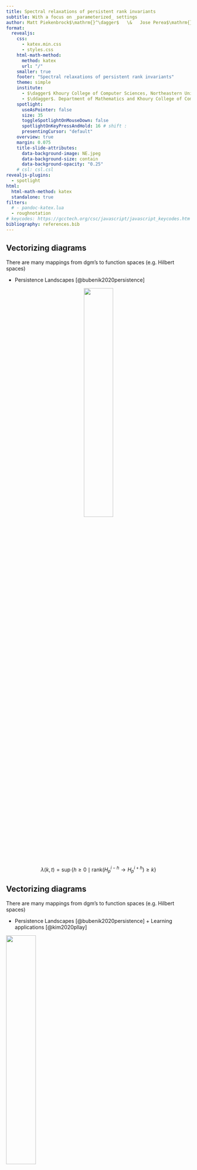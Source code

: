 ```yaml
---
title: Spectral relaxations of persistent rank invariants
subtitle: With a focus on _parameterized_ settings
author: Matt Piekenbrock$\mathrm{}^\dagger$   \&   Jose Perea$\mathrm{}^\ddagger$
format: 
  revealjs:
    css: 
      - katex.min.css
      - styles.css
    html-math-method: 
      method: katex 
      url: "/"
    smaller: true
    footer: "Spectral relaxations of persistent rank invariants"
    theme: simple 
    institute: 
      - $\dagger$ Khoury College of Computer Sciences, Northeastern University
      - $\ddagger$. Department of Mathematics and Khoury College of Computer Sciences, Northeastern University
    spotlight:
      useAsPointer: false
      size: 35
      toggleSpotlightOnMouseDown: false
      spotlightOnKeyPressAndHold: 16 # shift : 
      presentingCursor: "default"
    overview: true
    margin: 0.075
    title-slide-attributes:
      data-background-image: NE.jpeg
      data-background-size: contain
      data-background-opacity: "0.25"
    # csl: csl.csl
revealjs-plugins:
  - spotlight
html: 
  html-math-method: katex
  standalone: true
filters:
  # - pandoc-katex.lua
  - roughnotation
# keycodes: https://gcctech.org/csc/javascript/javascript_keycodes.htm
bibliography: references.bib
---
```



## Vectorizing diagrams

There are many mappings from $\mathrm{dgm}$'s to function spaces (e.g. Hilbert spaces) 

::: {.fragment .fade-in style="text-align: left"}

- Persistence Landscapes [@bubenik2020persistence]

:::


::: {.fragment .fade-in-then-out style="text-align: center"}

![](pers_landscape_def.png){width=40% fig-align="center"}

$$ \lambda(k, t) = \sup \{ h \geq 0 \mid \mathrm{rank}(H_p^{i-h} \to H_p^{i+h}) \geq k \} $$

:::


## Vectorizing diagrams

There are many mappings from $\mathrm{dgm}$'s to function spaces (e.g. Hilbert spaces) 

- Persistence Landscapes [@bubenik2020persistence] + Learning applications [@kim2020pllay]

![](pers_landscape_app.png){width=40% fig-align="center"}

$$ \lambda(k, t) = \sup \{ h \geq 0 \mid \mathrm{rank}(H_p^{i-h} \to H_p^{i+h}) \geq k \} $$


## Vectorizing diagrams

There are many mappings from $\mathrm{dgm}$'s to function spaces (e.g. Hilbert spaces) 

<ul> 

::: { style="color: rgb(127,127,127);"}

<li> Persistence Landscapes [@bubenik2020persistence] + Learning applications [@kim2020pllay] </li>

:::

::: {.fragment .fade-in style="text-align: left"}

<li> Persistence Images [@adams2017persistence] </li> 

:::

<ul> 


::: {.fragment .fade-in-then-out style="text-align: center"}

![](pers_image_def.png){height=50% fig-align="center"}

$$ \rho(f, \phi) = \sum\limits_{(i,j) \in \mathrm{dgm}} f(i,j) \phi(\lvert j - i \rvert)$$

:::

## Vectorizing diagrams

There are many mappings from $\mathrm{dgm}$'s to function spaces (e.g. Hilbert spaces) 

<ul> 

::: { style="color: rgb(127,127,127);"}

<li> Persistence Landscapes [@bubenik2020persistence] + Learning applications [@kim2020pllay] </li>

:::

<li> Persistence Images [@adams2017persistence] + Learning applications [@som2020pi]
</li> 

<ul> 

![](pers_image_app.png){height=50% fig-align="center"}

$$ \rho(f, \phi) = \sum\limits_{(i,j) \in \mathrm{dgm}} f(i,j) \phi(\lvert j - i \rvert)$$



## Vectorizing diagrams

There are many mappings from $\mathrm{dgm}$'s to function spaces (e.g. Hilbert spaces) 

<ul> 

::: { style="color: rgb(127,127,127);"}

<li> Persistence Landscapes [@bubenik2020persistence] + Learning applications [@kim2020pllay] </li>

:::

::: { style="color: rgb(127,127,127);"}

<li> Persistence Images [@adams2017persistence] + Learning applications [@som2020pi] </li>

:::

::: {.fragment .fade-in}

<li> A few others...$^1$ </li> 

![](vec1.png){width=80% height=100% fig-align="center"}

:::

</ul>

:::{.aside}

See [@bubenik2020persistence] for an overview. 

:::

## We have many goals in common...

:::: {.columns}

::: {.column width=40% layout-align="left" style="margin-left: 2em;"}

::: {.fragment fragment-index=1}

- Vectorize persistence information

:::

::: {.fragment fragment-index=2}

- Optimize persistence invariants 

:::

::: {.fragment fragment-index=3}

- Leverage the stability of persistence

:::


::: {.fragment fragment-index=4}

- Connect to other areas of mathematics

:::
 
:::

::: {.column width=40% layout-align="left"}

:::{.r-stack}

![](pers_image.png){.fragment fragment-index=1 width="300" height="300"}

![](pers_landscape_app.png){.fragment fragment-index=2 width="300" height="300"}

![](stability.gif){.fragment fragment-index=3 width="400" height="300"}

![](lsst.png){.fragment fragment-index=4 width="250" height="250"}

:::

:::

:::: 

::: {.fragment style="text-align: center" style="font-size: 40px;"}

<div style="text-align: center; font-size: 35px;" >

__Can we achieve them without computing diagrams?$^\ast$__

</div>


:::

<!-- ::: {.fragment style="text-align: center"}

$^\ast$ _avoid the reduction the algorithm_

:::

::: {.fragment style="text-align: center"}

$$\mathrm{dgm}(K) \leftrightarrow R = \partial V $$

::: -->

:::{.aside}

Image from: https://epfl-lts2.github.io/gspbox-html/doc/graphs/

:::

<br> 

## Setting: Parameterized filtrations

Suppose we have an $\alpha$-parameterized filtration $(K, f_\alpha)$ where $f_\alpha : K \to \mathbb{R}_+$ satisfies:

$$
f_\alpha(\tau) \leq f_\alpha(\sigma) \quad \text{ if } \tau \subseteq \sigma \quad \forall \tau,\sigma \in K \text{ and } \alpha \in \mathbb{R}
$$

:::{layout-ncol=2}

![](family.gif){width=48% height=100% fig-align="right"}

![](complex_plain.gif){width=48% height=100% fig-align="left"}

:::


## Why _not use_ diagrams?


<div style="text-align: center;">

__Pro:__ Diagrams are stable, well-studied, and information rich.

</div>

<!-- Extending the reduction algorithm to parameterized settings is highly non-trivial -->

:::: {.columns}

:::{.fragment}

::: {.column width="45%" layout-align="right"}
![](vineyard.gif){width=90%}
:::

::: {.column width="45%" height="1em" layout-align="left"}
![](complex_plain.gif){width=90%}
:::

:::

::::

::: {.notes}
Reduction algorithm is a restricted form of gaussian elimination. 
:::


## Why _not use_ diagrams?

<div style="text-align: center;">

__Con:__ Extending the $R = \partial V$ to parameterized settings is highly non-trivial

</div>

:::: {.columns}

::: {.column width="33%"}
![](vineyard.gif){width=90%}
:::

::: {.column width="33%" height="1em"}
![](complex_updated.gif){width=90%}
:::

::: {.column width="33%"}
![](spy_matrices.gif){width=90%}
:::
::::

<div style="text-align: center;">

Maintaining the $R = \partial V$ decomposition "across time" $\implies$ huge memory bottleneck

</div>

:::{.aside}
For more details on the computations, see "Move Schedules" @piekenbrock2021move
:::

::: {.notes}
Reduction algorithm is a restricted form of gaussian elimination. 
:::

## Why the rank invariant?


:::{.fragment}

There is a duality between diagrams its associated rank function:

$$ \mathrm{dgm}_p(\, K_\bullet, \, f \, ) \triangleq \{ \, ( \, i, j \,) \in \Delta_+ :  \mu_p^{i,j} \neq 0 \, \} \; \cup \; \Delta $$

$$\text{where: } \quad \mu_p^{i,j} = \left(\beta_p^{i,j{\small -}1} - \beta_p^{i,j} \right) - \left(\beta_p^{i{\small -}1,j{\small -}1} - \beta_p^{i{\small -}1,j} \right) \quad $$

:::

:::{.fragment}

_Fundamental Lemma of Persistent Homology_ shows diagrams characterize their ranks
$$\beta_p^{k,l} = \sum\limits_{i \leq k} \sum\limits_{j > l} \mu_p^{i,j}$$

:::

:::{.incremental}

- _Persistence measures_ [@chazal2016structure] extend (1,2) naturally when $\mathbb{F} = \mathbb{R}$ 
- Stability in context of multidimensional persistence [@cerri2013betti] 
- Generalizations of rank invariant via Möbius inversion [@mccleary2022edit] and via zigzag persistence[@dey2021computing]

:::



## This Talk 

<br>

<br>

<br>

:::{.incremental}
:::{.fragment .fade-in style="text-align: left"}

In __this talk__ we introduce a _spectral-relaxation_ of the rank invariant that:

<div style="margin-left:2.5em;">

1. is smooth + differentiable on $\mathbf{S}_+$ 
2. $(1{\textstyle -}\epsilon)$ approximates $\beta_p^{i,j}$ for any $\epsilon > 0$ + essentially $O(n^2)$ time
3. Vectorizes non-harmonic spectra of Laplacian operators
4. Is computable in a "matrix-free" fashion in $O(n)$ memory

</div>

:::
:::

## Application: optimizing filtrations

![](codensity_dgm_ex.png){width=68% height=100% fig-align="center"}

:::{.fragment}

$$ \alpha^\ast = \argmax_{\alpha \in \mathbb{R}} \; \mathrm{card}\big(\, \left.\mathrm{dgm}(K_\bullet, \, f_\alpha) \right|_{R} \, \big) $$

:::


## The rank invariants with pictures

::::{.columns}

:::{.column}

![](dgm_pbn.png){width=400 height=400 fig-align="center"}

<div style="text-align: center;">

$$ \beta_p^{i,j}(K)$$

</div>

:::

:::{.column}

![](dgm_mu.png){width=400 height=400 fig-align="center"}

<div style="text-align: center;">

$\mu_p^R(K)$

</div>

:::

::::

## Revisiting the rank computation
 
$$ \beta_p^{i,j} : \mathrm{rank}(H_p(K_i) \to H_p(K_j))$$
	
<!-- <hr style="margin: 0; padding: 0;">  -->

:::{.incremental style="list-style-type: none;align=center;"}

::: {.fragment .fade-in-then-semi-out style="text-align: left"}
$\;\quad\quad\quad\beta_p^{i,j} = \mathrm{dim} \big( \;\mathrm{Ker}(\partial_p(K_i))\; / \;\mathrm{Im}(\partial_{p+1}(K_j)) \; \big )$
:::

<!-- <li style="text-align: left" class="fragment fade-in-then-semi-out">
$\quad\quad\quad\quad\beta_p^{i,j} = \mathrm{dim} \big( \;\mathrm{Ker}(\partial_p(K_i))\; / \;\mathrm{Im}(\partial_{p+1}(K_j)) \; \big )$
</li> -->
::: {.fragment .fade-in-then-semi-out style="text-align: left"}
<!-- <li style="text-align: left" class="fragment fade-in-then-semi-out"> -->
$\;\quad\quad\quad\hphantom{\beta_p^{i,j} }= \mathrm{dim}\big(\; \mathrm{Ker}(\partial_p(K_i)) \; / \; (\mathrm{Ker}(\partial_p(K_i)) \cap \mathrm{Im}(\partial_{p+1}(K_j))) \; \big )$
:::

::: {.fragment .fade-in-then-semi-out style="text-align: left"}
$\;\quad\quad\quad\hphantom{\beta_p^{i,j}}=\color{blue}{\mathrm{dim}\big(\;\mathrm{Ker}(\partial_p(K_i)) \; \big)} \; \color{black}{-} \; \color{red}{\mathrm{dim}\big( \; \mathrm{Ker}(\partial_p(K_i)) \cap \mathrm{Im}(\partial_{p+1}(K_j))\;\; \big)}$
:::

::: 

<!-- <br>  -->
::: {.fragment .fade-in-then-semi-out}
Rank-nullity yields the <span style="color: blue">left term</span>: 
$$
\mathrm{dim}\big(\mathrm{Ker}(\partial_p(K_i))\big) = \lvert C_p(K_i) \rvert - \mathrm{dim}(\mathrm{Im}(\partial_p(K_i)))
$$
:::

:::{.fragment .fade-in-then-semi-out}
Computing the <span style="color: red">right term</span> more nuanced: 
:::

:::{.incremental style="list-style-type: none; align=center; text-align: left; margin-left: 2.5em; margin: 0; padding: 0;"}
- Pseudo-inverse$^1$, projectors$^2$, Neumann's inequality$^3$, etc.
- PID algorithm$^4$, Reduction algorithm$^5$, Persistent Laplacian$^6$
:::

:::{.aside}
@anderson1969series, @ben1967geometry, @ben2015projectors, @zomorodian2004computing, @edelsbrunner2000topological, @memoli2022persistent
:::

## Key Observation

Structure theorem for persistence modules can be used to show: 

:::{.fragment}
$$ 
(i,j) \in \mathrm{dgm}(K_\bullet)
$$
 
:::

:::{.fragment}

$$
\Leftrightarrow \mathrm{rank}(R^{i,j}) - \mathrm{rank}(R^{i\texttt{+}1,j}) + \mathrm{rank}(R^{i\texttt{+}1,j\text{-}1}) - \mathrm{rank}(R^{i,j\text{-}1}) \neq 0
$$
:::

:::{.fragment style="margin: 0; padding: 0;"}

![](rank_ll.png){width=575 height=100% fig-align="center" style="margin: 0; padding: 0;"}

:::

:::{.fragment}

$$
\Rightarrow \mathrm{rank}(R^{i,j}) = \mathrm{rank}(\partial^{i,j}) 
$$

:::

## Key Observation


:::{.fragment}

$$
\mathrm{rank}(R^{i,j}) = \mathrm{rank}(\partial^{i,j}) 
$$

:::

:::{.fragment style="margin: 0; padding: 0;"}

![](rv_ll.png){width=950 height=100% fig-align="center" style="margin: 0; padding: 0;"}

:::

:::{.fragment style="text-align: center"}

__Take-a-way:__ Can deduce the $\mathrm{dgm}$ from ranks of "lower-left" submatrices of $\partial_p(K_\bullet)$

:::

## Key Observation

<!-- $$ \mathrm{sgn}_+(R[i,j]) = \mathrm{rank}(R^{i,j}) - \mathrm{rank}(R^{i\texttt{+}1,j}) + \mathrm{rank}(R^{i\texttt{+}1,j\text{-}1}) - \mathrm{rank}(R^{i,j\text{-}1}) $$ -->

$$ 
\begin{equation}
\mathrm{rank}(R^{i,j}) = \mathrm{rank}(\partial^{i,j})  
\end{equation}
$$
 
<hr>

:::{.fragment}

$(1)$ often used to show correctness of reduction, but far more general, as it implies:

:::

:::{.fragment}

<div style="padding-left: 1em; border: 1px solid black; margin: 2em; ">
__Corollary [@bauer2022keeping]__: Any algorithm that preserves the ranks of the submatrices $\partial^{i,j}$ for all $i,j \in \{ 1, \dots, n \}$ is a valid barcode algorithm.
</div>

:::

:::{.fragment}
$$ 
\begin{equation}
(1) \Rightarrow \beta_p^{i,j} = \lvert C_p(K_i) \rvert - \mathrm{rank}(\partial_p^{1,i}) - \mathrm{rank}(\partial_{p+1 }^{1,j}) + \mathrm{rank}(\partial_{p+1}^{i + 1, j} ) 
\end{equation}
$$

:::


:::{.fragment}

$$ 
\begin{equation}
(2) \Rightarrow \mu_p^{R} = \mathrm{rank}(\partial_{p+1}^{j + 1, k})  - \mathrm{rank}(\partial_{p+1}^{i + 1, k})  - \mathrm{rank}(\partial_{p+1}^{j + 1, l}) + \mathrm{rank}(\partial_{p+1}^{i + 1, l})  
\end{equation}
$$

:::

:::{.aside}

@edelsbrunner2000topological noted (1) in passing showing correctness of reduction; @dey2022computational explicitly prove (2); (3) was used by @chen2011output. (2) & (3) are connected to relative homology.

:::

::: {.notes}
- Lower-left matrices having their rank preserved during reduction was mentioned in passing by Edelsbrunner et al.
- The fact that one can exploit this to express the rank invariant using only unfactored submatrices was first proven explicitly to my knowledge by Wang and Dey in their book. 
- Corollary Bauer et al.  studied in the context of reducing the sparsity of the matrices
- Has a geometric/algbraic interpretation using releative homology 

:::

## ALERT {visibility="hidden"}

<div style="text-align: center; font-size: 55px;" >

__THIS HAS NON-TRIVIAL IMPLICATIONS__

</div>


$$ 
\mathrm{rank}(R^{i,j}) = \mathrm{rank}(\partial^{i,j})  
$$

## Example {visibility="hidden"}

![](bowtie.svg){width=50%}

## Example {visibility="hidden"}

![](ex_dgm.svg){width=50%}

$$\mu_p^{R}(K_\bullet) = \mathrm{rank}(\partial_{p+1}^{j + 1, k})  - \mathrm{rank}(\partial_{p+1}^{i + 1, k})  - \mathrm{rank}(\partial_{p+1}^{j + 1, l}) + \mathrm{rank}(\partial_{p+1}^{i + 1, l})$$

## Overview 

<div style="color: #7F7F7F;"> 

- Introduction \& Motivation 
  - Diagram vectorization and optimization
  - The effective intractability of reduction
  - Duality between diagrams and their ranks

</div> 

- Derivation of relaxation 
  - Parameterizing $p$-chains with $\mathbb{R}$ coefficients
  - Replacing boundary operators with Löwner operators
  - Connections to combinational Laplacians

<div style="color: #7F7F7F;"> 

- Experiments  
  - Codensity example 
  - Shape signature example 

</div>


## The Implication: Rank Invariances 

::: {.fragment .fade-in style="text-align: left"}

&emsp;&emsp;&emsp;&emsp;

$\hspace{10em} \mathrm{rank}(A) \triangleq \mathrm{dim}(\mathrm{Im}(A))$

::: 

::: {.fragment .fade-in style="text-align: left"}

$\hspace{10em}  \hphantom{\mathrm{rank}(A)} \equiv \mathrm{rank}(A^T) \quad \quad  \quad \text{(adjoint)}$

:::

::: {.fragment .fade-in style="text-align: left"}

$\hspace{10em}  \hphantom{\mathrm{rank}(A)} \equiv \mathrm{rank}(A^T A) \quad \quad \; \text{(inner product)}$

:::

::: {.fragment .fade-in style="text-align: left"}

$\hspace{10em}  \hphantom{\mathrm{rank}(A)} \equiv \mathrm{rank}(A A^T) \quad \quad \; \text{(outer product)}$

:::

::: {.fragment .fade-in style="text-align: left"}

$\hspace{10em}  \hphantom{\mathrm{rank}(A)} \equiv \mathrm{rank}(S^{-1}AS) \quad \;  \text{(change of basis)}$

:::

::: {.fragment .fade-in style="text-align: left"}

$\hspace{10em}  \hphantom{\mathrm{rank}(A)} \equiv \mathrm{rank}(P^T A P) \quad \; \text{(permutation)}$

:::

::: {.fragment .fade-in style="text-align: left"}

$\hspace{10em}  \hphantom{\mathrm{rank}(A)} \equiv \dots  \quad \quad \quad \quad  \quad \quad  \! \! \text{(many others)}$

:::

<br> 

::: {.fragment .fade-in style="text-align: left"}

<div style="text-align: center; font-size: 35px;" >

__Question: Can we exploit some of these?__

</div>

:::


## Parameterized filtrations

Suppose we have an $\alpha$-parameterized filtration $(K, f_\alpha)$ where $f_\alpha : K \to \mathbb{R}_+$ satisfies:

$$
f_\alpha(\tau) \leq f_\alpha(\sigma) \quad \text{ if } \tau \subseteq \sigma \quad \forall \tau,\sigma \in K 
$$

:::{layout-ncol=2}

![](family.gif){width=48% height=100% fig-align="right"}

![](complex_plain.gif){width=48% height=100% fig-align="left"}

:::

## Parameterized _boundary matrices_

<br> 

:::{.fragment style="text-align: center;"}

__Idea \#1__: Parameterize $p$-chains $c \in C_p(K; \mathbb{R})$ with  $f_\alpha : K \to \mathbb{R}_+$

$$ \partial_p^{i,j}(\alpha) = D_p(\mathcal{S}_i \circ f_\alpha) \circ \partial_p(K) \circ D_{p+1}(\mathcal{S}_j \circ f_\alpha) $$ 

:::

:::{.fragment style="text-align: center;"}

![](smoothstep.png){width=88% height=100% fig-align="center"}

:::

:::{.fragment style="text-align: center;"}

__Note__: $\partial_p^{i,j}(\alpha)$ has rank $= \mathrm{rank}(R_p^{i,j}(\alpha))$ for all $\alpha \in \mathbb{R}$. 

:::


## Spectral functions 

<!-- Both $\beta_p^{i,j}(K_\bullet)$ and $\mu_p^{R}(K_\bullet)$ expressible with _ranks_ of _unfactored matrices_ -->

:::{style="text-align: center"} 

__Idea \#2__: Approximate $\mathrm{rank}$ with _spectral functions_ [@bhatia2013matrix]

:::

:::{style="list-style-type: none; align=center;"}

::::{.columns}

:::{.column width="50%"}

<!-- ::: {.fragment .fade-in-then-semi-out fragment-index=1 style="text-align: left"} -->
$\quad\quad\quad\quad\quad\quad \mathrm{rank}(X) = \lVert \mathbf{\sigma} \rVert_0$
<!-- ::: -->

<!-- ::: {.fragment .fade-in-then-semi-out fragment-index=2 style="text-align: left"} -->
$\quad\quad\quad\quad\quad\quad \hphantom{\mathrm{rank}(X)} = \sum\limits_{i=1}^{n} \, \mathrm{sgn}_+(\sigma_i)$
<!-- ::: -->

<!-- ::: {.fragment .fade-in-then-semi-out fragment-index=3 style="text-align: left"} -->
$\quad\quad\quad\quad\quad\quad \hphantom{\mathrm{rank}(X)}\approx \sum\limits_{i=1}^n \, \phi(\sigma_i, \epsilon)$
<!-- ::: -->

<!-- ::: {.fragment .fade-in-then-semi-out fragment-index=4 style="text-align: left"} -->
$\quad\quad\quad\quad\quad\quad \hphantom{\mathrm{rank}(X)}=\lVert \Phi_\epsilon(X) \rVert_\ast$
<!-- ::: -->

:::

:::{.column}

<!-- ::: {.fragment .fade-in-then-semi-out fragment-index=1 style="text-align: right"} -->
$X = U \mathrm{Diag}(\mathbf{\sigma})V^T$
<!-- ::: -->

<!-- ::: {.fragment .fade-in-then-semi-out fragment-index=2 style="text-align: right"} -->
$\mathrm{sgn}_{+}(x) \triangleq \mathbf{1}(x > 0)$
<!-- ::: -->

<!-- ::: {.fragment .fade-in-then-semi-out fragment-index=3 style="text-align: right"} -->
$\phi(x, \epsilon) \triangleq \int\limits_{-\infty}^x\hat{\delta}(z, \epsilon) dz$
<!-- ::: -->

<!-- ::: {.fragment .fade-in-then-semi-out fragment-index=4 style="text-align: right"} -->

$\Phi_\epsilon(X) \triangleq \sum_{i=1}^n \phi(\sigma_i, \epsilon) u_i v_i^T$

<!-- ::: -->

:::

::::


::: {.fragment .fade-in style="text-align: center"}

$\Phi_\epsilon(X)$ is a _Löwner operator_ when $\phi$ is _operator monotone_ [@jiang2018unified]

$$ A \succeq B \implies \Phi_\epsilon(A) \succeq \Phi_\epsilon(B) $$

:::

:::{.fragment style="text-align: center"}

Used in convex analysis + nonexpansive mappings [@bauschke2011convex]

:::

:::

::: footer 

Spectral approximations to rank 

::: 

## Lowner Operators
[@bi2013approximation] show that for any smoothed Dirac delta function^[Any $\hat{\delta}$ of the form $\nu(1/\epsilon) p (z \cdot \nu (1/\epsilon))$ where $p$ is a density function and $\nu$ positive and increasing is sufficient.] $\hat{\delta}$ and differentiable _operator monotone_ function $\phi: \mathbb{R}_+ \times \mathbb{R}_{++} \to \mathbb{R}_+$, we have:

<!-- <div class="columns" style="margin-left: 2.5em; "> -->

<div style="list-style-type: none !important;">

::::{.columns}
<!-- :::{layout="[[50,50]]""} -->

:::{.column width=30%}

:::{.fragment .fade-in fragment-index=1 .no_bullet}
($\epsilon$-close)
:::

:::{.fragment .fade-in fragment-index=2}
(Monotonicity)
:::

:::{.fragment .fade-in fragment-index=3}
(Smooth)
:::

:::{.fragment .fade-in fragment-index=4}
(Computable)
:::

:::{.fragment .fade-in fragment-index=5}
(Differentiable)
:::

:::

:::{.column width=70% layout-align="right"}

:::{.fragment .fade-in fragment-index=1}

$0 \leq \mathrm{rank}(X) - \lVert \Phi_\epsilon(X) \rVert_\ast \leq c(\hat{\delta})$

:::

:::{.fragment .fade-in fragment-index=2}

$\lVert \Phi_{\epsilon}(X) \rVert_\ast \geq \lVert \Phi_{\epsilon'}(X) \rVert_\ast$ for any $\epsilon \leq \epsilon'$

:::

:::{.fragment .fade-in fragment-index=3}

Lipshitz + semismooth^[Here _semismooth_ refers the existence of directional derivatives] on $\mathbb{R}^{n \times m}$

:::

:::{.fragment .fade-in fragment-index=4}

Closed-form soln. to differential $\partial \lVert \Phi_\epsilon(\cdot) \rVert_\ast$ 

:::

:::{.fragment .fade-in fragment-index=5}

Continuously differentiable on $\mathbf{S}_+^m$

:::

:::

::::

:::{.fragment style="text-align: center; margin-top: 1em; "}

Small issue: $\quad \partial_p^\ast(\alpha) \in \mathbb{R^{n \times m}}$ (not in $\mathbf{S}_+^m$) 

:::

<!-- 
Easy fix: $\mathrm{rank}(A) = \mathrm{rank}(A^T A) = \mathrm{rank}(A A^T)$  -->


:::{.fragment style="text-align: center"}

Easy fix: $\quad$ $\Phi_\epsilon(\partial_p \circ \partial_p^T)(\alpha)$ $\quad$ or $\quad$ $\Phi_\epsilon(\partial_p^T \circ \partial_p)(\alpha)$

:::

</div>

## Combinatorial Laplacian 

__3rd idea:__ parameterize using _combinatorial Laplacians_ [@horak2013spectra]:

$$ \Delta_p = \underbrace{\partial_{p+1} \partial_{p+1}^T}_{L_p^{\mathrm{up}}}  + \underbrace{\partial_{p}^T \partial_{p}}_{L_p^{\mathrm{dn}}} $$

$f_\alpha$ is 1-to-1 correspondence with inner products on cochain groups $C^p(K, \mathbb{R})$ 

$$L_p^{i,j}(\alpha) \Leftrightarrow \langle \; f,\, g \; \rangle_{\alpha} \text{ on } C^{p+1}(K)$$

Has closed-form linear and quadratic forms, e.g.:
$$
L_p^{\text{up}}(\tau, \tau')= \begin{cases}
		 \mathrm{deg}_f(\tau) \cdot f^{+/2}(\tau) & \text{ if } \tau = \tau' \\ 
%		\mathrm{deg}(\tau_i) & \text{ if } i = j \\ 
		s_{\tau, \tau'} \cdot  f^{+/2}(\tau) \cdot f(\sigma) \cdot f^{+/2}(\tau') & \text{ if } \tau \overset{\sigma}{\sim} \tau' \\
		0 & \text{ otherwise} 
	\end{cases}
$$



:::{.fragment}
$\implies$ can represent operator in "matrix-free" fashion
:::

<!-- __Summary:__ We can obtain $\mu_p^R(K, f_\alpha)$ for varying $\alpha$ by using thresholded versions of $f_\alpha$ as scalar-products  -->

## Summary of relaxation {visibility="hidden"}

$$
\begin{align*}
\mu_p^R(K_\bullet, f) &\triangleq \mathrm{card}\big(\, \left.\mathrm{dgm}(K, \, f_\alpha) \right|_{R} \, \big) \\
&= \mathrm{rank}(\partial_{p+1}^{j+1,k}) + \dots \\
\hat{\mu}_p^R(K, f_\alpha) &= \mathrm{rank}(\hat{\partial}_{p+1}^{j+1, k}(\alpha)) + \dots  \\
&\approx \lVert \Phi_{\epsilon}(\hat{\partial}_{p+1}^{j+1, k}(\alpha)) \rVert_\ast + \dots \\
&= \lVert \Phi_{\epsilon}(L_p^\ast(\alpha)) \rVert_\ast \\
& \Leftrightarrow \langle \; f,\, g \; \rangle_{\alpha} \text{ on } C^{p+1}(K)
\end{align*} 
$$

By construction, $\hat{\mu}_p^R(K, f_\alpha)$ is not only continuous, but varying $\alpha \in \mathbb{R}$ traces out a curve in $\mathbf{S}_+$

## Overview 
<div style="color: #7F7F7F;"> 

- Introduction \& Motivation 
  - Diagram vectorization and optimization
  - The effective intractability of reduction
  - Duality between diagrams and their ranks

</div> 

<div style="color: #7F7F7F;"> 

- Derivation of relaxation 
  - Parameterizing $p$-chains with $\mathbb{R}$ coefficients
  - Replacing boundary operators with Löwner operators
  - Connections to combinational Laplacians

</div>

- Experiments  
  - Codensity example 
  - Shape signature example 

## Experiment \#0 

Bottleneck distance yield stable lower bound on GH distance



## Experiment \#1

![](codensity_mult.png)

## Experiment \#1

![](smoothed_mu.png){width=55% height=100%}
![](optimal_codensity_complex.png){width=35% height=100%}

## Experiment \#2: Directional Transform 

Consider "looking" at a complex $K$ derived from an embedded $X \subset R^d$

$$\begin{align*}
\mathrm{DT}(K): S^{d-1} &\to  K \times C(K, \mathbb{R}) \\
	v &\mapsto (K_\bullet, f_v)
\end{align*}
$$


![](dt.png){width=400 height=100% fig-align="center"}

$$
K_\bullet = K(v)_i = \{\, x \in X \mid \langle x, v \rangle \leq i  \,\}
$$

## Experiment \#2: Directional Transform 

$$
K_\bullet = K(v)_i = \{\, x \in X \mid \langle x, v \rangle \leq i  \,\}
$$

![](dt.png){width=400 height=100% fig-align="center"}


:::{.fragment}

$$\{ \; \mathrm{dgm}(v) : v \in S^{d-1} \; \} \Leftrightarrow \mathrm{PHT} $$

:::

:::{.fragment}
$$\{ \; \chi(v) : v \in S^{d-1} \; \} \Leftrightarrow \mathrm{ECT} $$

:::


## Experiment \#2: Directional Transform 

$$
K_\bullet = K(v)_i = \{\, x \in X \mid \langle x, v \rangle \leq i  \,\}
$$

Injectivity of the PHT $\leftrightarrow$ endow a metric $\mathcal{D}$ by integrating $d_B$ (or $d_W$) over $S_{d-1}$

$$ \operatorname{d}_{\mathrm{PHT}}\left(\mathrm{dgm}_X, \mathrm{dgm}_Y\right):=\sum_{p=0}^d \int_{S^{d-1}} \operatorname{d}_B\left(\mathrm{dgm}(X, v) \right), \left( \mathrm{dgm}(X, v) \right) dv $$

:::{.fragment}

:::{layout=[[50,50]]}

![](turtle1.png){width=650 height=100% fig-align="right"}

![](turtle2.png){width=650 height=100% fig-align="left"}

:::

:::


## Experiment \#2: Directional Transform 

$$
K_\bullet = K(v)_i = \{\, x \in X \mid \langle x, v \rangle \leq i  \,\}
$$

Injectivity of the PHT $\leftrightarrow$ endow a metric $\mathcal{D}$ by integrating $d_B$ (or $d_W$) over $S_{d-1}$

$$ \operatorname{d}_{\mathrm{PHT}}\left(\mathrm{dgm}_X, \mathrm{dgm}_Y\right):=\sum_{p=0}^d \int_{S^{d-1}} \operatorname{d}_B\left(\mathrm{dgm}(X, v) \right), \left( \mathrm{dgm}(X, v) \right) dv $$

:::{layout=[[50,50]]}

![](turtle1.png){width=650 height=100% fig-align="right"}

![](bone1.png){width=650 height=100% fig-align="left"}

:::




## Experiment \#2: PHT 

![](shape_signatures.png){width=80% height=100% fig-align="center"}

:::{.notes}
Luis mentioned modding out rotations and translations adn scale to compare shapes. We can handle rotations via phase alignment. 

Sarah mentioned handling orientation.

:::


## Time permitting: Computation 

Spectra of Laplacian operators well-studied: 

- Iterative Krylov methods / Lanczos dominate solving sparse systems$^2$
- Many laplacian preconditioning methods known [@jambulapati2021ultrasparse]
- Nearly optimal algorithms known for SDD [@stathopoulos2007nearly]

<div style="padding-left: 1em; border: 1px solid black; margin: 0em; ">
__Theorem [@simon1984analysis]__: Given a symmetric rank-$r$ matrix $A \in \mathbb{R}^{n \times n}$ whose matrix-vector operator $A \mapsto A x$ requires $O(\eta)$ time and $O(\nu)$ space, the Lanczos iteration computes $\Lambda(A) = \{ \lambda_1, \lambda_2, \dots, \lambda_r \}$ in $O(\max\{\eta, n\}\cdot r)$ time and $O(\max\{\nu, n\})$ space  done in exact arithmetic. 
</div>

:::{.fragment}

- Permutation invariance $\implies$ can optimize memory access of $\mathtt{SpMat}$ operation

:::

:::{.fragment}

- Any complex data structure suffices, e.g. tries$^2$, combinadics, etc...

::: 

:::{.aside}

See [@komzsik2003lanczos, @parlett1995we] for an overview of the Lanczos. See [@boissonnat2014simplex] for representing complexes.

:::


## Time permitting: Computation 


Preliminary experiments suggest the scalability is promising 

![](watts_strogatz_perf.png)

- $\approx \, \leq 25$ Lanczos vectors to approximate full spectrum at $\epsilon > 0$
- $\implies O(n)$ memory to obtain $\lVert \cdot \rVert_\ast$ in $O(n^2)$ time (with small constants!)
- Larger values $\epsilon$ or lower numerical tolerances $\implies$ essentially linear time compute
- Previousy computed eigenvectors can be re-used for "warm restarts"

## Conclusion 

Spectral relaxation of rank invariant using Löwner operators 

- Suitable for parameterized families of filtrations
- Differentiable + amenable for optimization 
- Stable to perturbations in $f_\alpha$ when $\epsilon > 0$, but unstable as as $\epsilon \to 0^+$
- Excellent compute properties. Implementation ongoing. 
- Better optimizer implementation also ongoing. 

Looking for collaborators! In particular:

:::{.incremental}

- Optimizing parameterized filtrations
- Differentiating n-parameter families of filtrations
- Encoding features with Laplacian spectra
- Sparse minimization problems (compressive sensing)
- Understanding connections to other areas of math

:::

## References

::: {#refs}
:::

<script>
  window.WebFontConfig = {
    custom: {
      families: ['KaTeX_AMS'],
    },
  };
</script>





## Permutation Invariance {visibility="hidden"}

Consider the setting where $f_\alpha : \mathbb{R} \to \mathbb{R}^N$ is an $\alpha$-parameterized filter function: 

$$ \mu_p^R(\, f_\alpha \, ) = \{ \mu_p^R(K_\bullet^\alpha) : \alpha \in \mathbb{R} \}$$

Difficult to compute $R_\alpha = \partial_\alpha V_\alpha$ for all $\alpha$ as $K_\bullet = (K, f_\alpha)$ is changing constantly...

<!-- #\mathrm{rank}(\partial_p(K_\bullet( \, f_\alpha \,))) -->

<!-- On the other hand... -->
$$ \mathrm{rank}(\partial_p(K_\bullet)) \equiv \mathrm{rank}(P^T \partial_p(K) P) $$
$$ \mathrm{rank}(\partial_p(K_\bullet)) \equiv \mathrm{rank}(W \mathrm{sgn}(\partial_p(K)) W) $$

Thus we may decouple $f_\alpha$ and $K$ in the computation: 

$$
\begin{align*}
 \mu_p^{R}(K,f_\alpha) &\triangleq \mathrm{rank}\big(\,\hat{\partial}_{q}^{j + \delta, k}\,\big) - \; \dots \; + \mathrm{rank}\big(\, \hat{\partial}_{q}^{i + \delta, l}\,\big)  \\
&\equiv \mathrm{rank}\big(\,V_p^j \circ \partial_{q} \circ W_q^k \,\big) - \; \dots \; + \mathrm{rank}\big(\,V_p^{i+\delta} \circ \partial_{q} \circ W_q^l \,\big)
 \end{align*}
 $$

where the entries of $V$, $W$ change continuously w/ $\alpha$, while $\partial_q$ remains _fixed_...

## Spectral functions {visibility="hidden"}

Nuclear norm $\lVert X \rVert_\ast = \lVert \mathbf{\sigma} \rVert_1$ often used in sparse minimization problems like _compressive sensing_ due to its convexity in the unit-ball $\{A \in \mathbb{R}^{n \times m} : \lVert A \rVert_2 \leq 1 \}$

:::{layout="[[50,50]]" layout-valign="bottom"}

![](l0_l1.png){width=300 height=100% fig-align="right"}

![](convex_envelope.png){width=320 height=100% fig-align="left"}

:::

<div style="text-align: center;"> 

__Left:__ The $\ell_0$ and $\ell_1$ norms on the interval $[-1,1]$

__Right:__ $g$ forms the convex envelope of $f$ in the interval $[a,b]$

</div> 

## Spectral functions {visibility="hidden"}

Unfortunately, $\lVert \cdot \rVert_\ast$ often a poor substitute for rank

![](rank_relax.png){width=70% height=100% fig-align="center"}

__Left:__ The $\ell_0$ and $\ell_1$ norms on the interval $[-1,1]$
__Right:__ 
